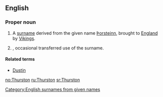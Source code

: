 ==English==

===Proper noun===
{{en-proper noun}}

# A [[surname]] derived from the {{etyl|non|en}} given name [[Þorsteinn]], brought to [[England]] by [[Viking]]s.
# {{given name|male|from=Germanic}}, occasional transferred use of the surname.

====Related terms====
* [[Dustin]]

[[Category:English surnames from given names]]

[[no:Thurston]]
[[ru:Thurston]]
[[sr:Thurston]]